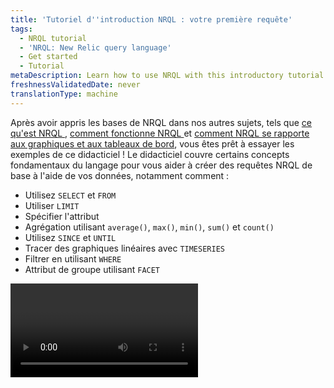 ```yaml
---
title: 'Tutoriel d''introduction NRQL : votre première requête'
tags:
  - NRQL tutorial
  - 'NRQL: New Relic query language'
  - Get started
  - Tutorial
metaDescription: Learn how to use NRQL with this introductory tutorial.
freshnessValidatedDate: never
translationType: machine
---
```


Après avoir appris les bases de NRQL dans nos autres sujets, tels que [ce qu&apos;est NRQL ](/docs/query-your-data/nrql-new-relic-query-language/get-started/introduction-nrql-new-relics-query-language/), [comment fonctionne NRQL ](/docs/query-your-data/nrql-new-relic-query-language/get-started/introduction-nrql-how-nrql-works/)et [comment NRQL se rapporte aux graphiques et aux tableaux de bord](/docs/query-your-data/nrql-new-relic-query-language/get-started/charts-and-dashboards-with-nrql/), vous êtes prêt à essayer les exemples de ce didacticiel ! Le didacticiel couvre certains concepts fondamentaux du langage pour vous aider à créer des requêtes NRQL de base à l&apos;aide de vos données, notamment comment :

* Utilisez `SELECT` et `FROM`
* Utiliser `LIMIT`
* Spécifier l&apos;attribut
* Agrégation utilisant `average()`, `max()`, `min()`, `sum()` et `count()`
* Utilisez `SINCE` et `UNTIL`
* Tracer des graphiques linéaires avec `TIMESERIES`
* Filtrer en utilisant `WHERE`
* Attribut de groupe utilisant `FACET`

<Video id="3UHEHbprs6I" type="youtube" />

### Prérequis

Vous n&apos;avez besoin que de quelques données entrant dans la plateforme New Relic pour suivre ce tutoriel. Si vous êtes nouveau sur New Relic et que vous souhaitez voir à quel point vous pouvez facilement utiliser NRQL, vous pouvez démarrer gratuitement avec la plateforme et suivre le didacticiel. Tout ce que vous avez à faire est :

1. [Créez un compte gratuit](https://newrelic.com/signup) si vous ne l&apos;avez pas déjà fait.
2. Utilisez nos [agents et notre intégration](/docs/infrastructure/host-integrations/get-started/introduction-host-integrations/) pour collecter automatiquement des données à partir de n&apos;importe quel framework et outils courants.
3. Consultez le [guide de lancement rapide](/docs/new-relic-solutions/get-started/quick-launch-guide) pour connaître le chemin recommandé sur la configuration de New Relic. Vous pouvez commencer à ingérer des données dans la requête, puis vous êtes prêt à utiliser ce didacticiel ou l&apos;un des autres didacticiels de cette série.

Prêt à commencer ? Allons-y!

### 1. Créez votre première requête

<Steps>
  <Step>
    Le meilleur endroit pour commencer dans le [générateur de requêtes](https://one.newrelic.com/data-exploration/query-builder) est de regarder un seul type d&apos;événement dans NRDB appelé `Transaction`, collecté par New Relic APM. Chaque requête NRQL doit avoir des clauses `SELECT` et `FROM` : vous devez `SELECT` certaines données et nous dire où elles se trouvent `FROM`. Commencez par cette requête de base qui sélectionne tout à partir du type d’événement `Transaction` :

    ```sql
    SELECT *
    FROM Transaction
    ```

    <img title="Select and From query" alt="A screenshot of a query with Select and From" src="/images/queries-nrql_screenshot-crop-tutorial-1.webp" />
  </Step>

  <Step>
    Cela renvoie de nombreux résultats, chacun avec un horodatage et une collection d&apos;attributs. Pour l&apos;instant, vous ne souhaitez qu&apos;un seul résultat, vous pouvez donc limiter les résultats à un seul enregistrement en utilisant `LIMIT 1`.

    ```sql
    SELECT *
    FROM Transaction
    LIMIT 1
    ```

    <img title="Select, From, and Limit query" alt="A screenshot of a query with Select, From, and Limit" src="/images/queries-nrql_screenshot-crop-tutorial-2.webp" />

    <Callout variant="important">
      Lorsqu&apos;un `LIMIT` n&apos;est pas fourni, la requête renvoie la valeur par défaut de 100 lignes de table pour la requête `SELECT *` ou 10 valeurs agrégées pour la requête `FACET` et la requête `SELECT (attributes)` . Vous pouvez spécifier n&apos;importe quelle limite jusqu&apos;au maximum en utilisant `LIMIT MAX`.
    </Callout>
  </Step>

  <Step>
    Vous disposez désormais d’un moyen de contrôler le volume des résultats. Mais que faire si vous ne voulez pas tous les attributs ? Que faire si vous souhaitez voir uniquement des points de données spécifiques ? Comme SQL, vous pouvez le faire avec seulement quelques caractères en remplaçant `*` par le nom du ou des attributs souhaités. Dans ce cas, vous pouvez demander le nom d&apos;une transaction et la durée qu&apos;elle a pris.

    ```sql
    SELECT name, duration
    FROM Transaction
    ```

    Avec cela, vous avez écrit une requête qui peut renvoyer tout ou partie des attributs spécifiques d&apos;un événement, ainsi qu&apos;interroger un nombre spécifique d&apos;événements. Il est temps de passer à l’étape suivante : l’agrégation des données.

    <img title="Select and From with Duration query" alt="A screenshot of a query with Select and From using Duration" src="/images/queries-nrql_screenshot-crop-tutorial-3.webp" />
  </Step>
</Steps>

### 2. Données agrégées

<Steps>
  <Step>
    Parfois, vous souhaiterez peut-être afficher des données agrégées résumées sur plusieurs événements au lieu d&apos;afficher des points de données individuels. C&apos;est là que NRDB brille. NRDB peut analyser des milliards d&apos;événements et fournir des réponses instantanées et en temps réel aux questions sur vos données. Par exemple, chaque événement `Transaction` possède un attribut de durée qui représente le nombre de secondes nécessaires à l’exécution de l’appel. Utilisez la requête suivante pour découvrir la durée moyenne de tous `Transaction` événements :

    <SideBySide>
      <Side>
        ```sql
        SELECT average(duration) 
        FROM Transaction
        ```
      </Side>

      <Side>
        <img title="Select average duration from transaction query" alt="A screenshot of a query selecting the average duration from transaction" src="/images/queries-nrql_screenshot-crop-tutorial-4.webp" />
      </Side>
    </SideBySide>
  </Step>

  <Step>
    NRQL dispose de nombreuses fonctions intégrées que vous pouvez utiliser pour agréger les données d&apos;événements. Les fonctions couramment utilisées incluent `max()`, `min()`,`average()`, `median()` et `percentile()`. Vous pouvez utiliser la requête suivante pour demander à NRDB la durée de la transaction la plus lente des 60 dernières minutes. Pour ce faire, demandez à NRDB le `max(duration).`

    <SideBySide>
      <Side>
        ```sql
        SELECT max(duration) 
        FROM Transaction
        ```
      </Side>

      <Side>
        <img title="Select maximum duration from transaction query" alt="A screenshot of a query selecting the maximum duration from transaction" src="/images/queries-nrql_screenshot-crop-tutorial-5.webp" />
      </Side>
    </SideBySide>
  </Step>

  <Step>
    Vous savez maintenant combien de temps a duré l’expérience client la plus lente au cours des 60 dernières minutes. Ensuite, trouvez l&apos;inverse et voyez combien de temps a duré l&apos;expérience la plus rapide en demandant à NRDB le `min(duration)`.

    <SideBySide>
      <Side>
        ```sql
        SELECT min(duration) 
        FROM Transaction
        ```
      </Side>

      <Side>
        <img title="Select minimum duration from transaction query" alt="A screenshot of a query selecting the minimum duration from transaction" src="/images/queries-nrql_screenshot-crop-tutorial-6.webp" />
      </Side>
    </SideBySide>
  </Step>

  <Step>
    Comme vous pouvez le voir, `max()` et `min()` renvoient tous deux des points de données importants. Mais que faire si vous souhaitez effectuer des opérations arithmétiques sur les données ? Avec `sum()`, vous pouvez effectuer une addition de base sur un attribut numérique. Dans cette requête, utilisez un nouvel attribut appelé `databaseCallCount`. Cet attribut compte le nombre d&apos;appels de base de données effectués par chaque transaction. En les ajoutant, vous pouvez obtenir le volume total des appels de base de données dans la fenêtre de temps par défaut de 60 minutes (ce sera 0 si vos applications ne communiquent pas avec une base de données).

    <SideBySide>
      <Side>
        ```sql
        SELECT sum(databaseCallCount) 
        FROM Transaction
        ```
      </Side>

      <Side>
        <img title="Select sum of the databaseCallCount from transaction query" alt="A screenshot of a query selecting the sum of the databaseCallCount from transaction" src="/images/queries-nrql_screenshot-crop-tutorial-7.webp" />
      </Side>
    </SideBySide>
  </Step>

  <Step>
    Enfin, vous pouvez également compter tous les événements de transaction enregistrés avec `count(*)`. En utilisant cette requête, vous pouvez compter tous les événements enregistrés pour toutes les applications rapportant à New Relic APM:

    <SideBySide>
      <Side>
        ```sql
        SELECT count(*) 
        FROM Transaction
        ```
      </Side>

      <Side>
        <img title="Select all recorded transactions query" alt="A screenshot of a query selecting all recorded transactions" src="/images/queries-nrql_screenshot-crop-tutorial-8.webp" />
      </Side>
    </SideBySide>

    Vous pouvez désormais en savoir beaucoup sur vos données : vous pouvez mesurer les limites de vos performances, regrouper les données d&apos;événements et même calculer des informations sur l&apos;attribut que vous avez choisi. Vous avez choisi une durée et calculé les valeurs `average`, `max` et `min` , ajouté un attribut numérique et compté tous les événements sur une période donnée. La manipulation de données comme celle-ci vous aidera lorsque vous souhaiterez présenter des données dans des visualisations, ce qui vous aidera à repérer les problèmes de performances. Il est temps de passer à l’étape suivante : utiliser les plages horaires.
  </Step>
</Steps>

### 3. Utilisez des plages horaires

<Steps>
  <Step>
    Chaque élément de données dans NRDB possède un `timestamp` et chaque requête fonctionne sur un sous-ensemble de données dans une plage de temps. Si vous ne fournissez pas de plage horaire dans votre requête NRQL, elle renverra les 60 dernières minutes par défaut, comme nous l&apos;avons vu précédemment. Mais que faire si vous souhaitez voir des données provenant de différentes plages de temps ? Comment contrôlez-vous la fenêtre de données que vous voyez ? Vous pouvez le faire en utilisant les mots-clés `SINCE` et `UNTIL` pour fournir un début et une fin à la plage horaire de votre requête.

    <SideBySide>
      <Side>
        ```sql
        SELECT average(duration) 
        FROM Transaction 
        SINCE 1 day ago
        ```
      </Side>

      <Side>
        <img title="Select the average duration since 1 day ago query" alt="A screenshot of a query selecting the average duration since 1 day ago" src="/images/queries-nrql_screenshot-crop-tutorial-9.webp" />
      </Side>
    </SideBySide>
  </Step>

  <Step>
    Vous pouvez également spécifier des plages de temps relatives au moment où vous effectuez la requête en utilisant des mots-clés tels que `day`, `week`, `hour`, `minute` ou leurs équivalents pluriels. Vous pouvez également utiliser des expressions logiques comme `SINCE today` ou `SINCE this week`.

    <SideBySide>
      <Side>
        ```sql
        SELECT average(duration) 
        FROM Transaction 
        SINCE this week
        ```
      </Side>

      <Side>
        <img title="Select the average duration since 1 week ago" alt="A screenshot of a query selecting the average duration since 1 week ago" src="/images/queries-nrql_screenshot-crop-tutorial-10.webp" />
      </Side>
    </SideBySide>
  </Step>

  <Step>
    Voici une autre requête qui démontre des plages de temps relatives. Notez que lorsque vous spécifiez une heure relative, vous devez inclure le mot-clé `ago`.

    <SideBySide>
      <Side>
        ```sql
        SELECT average(duration) 
        FROM Transaction 
        SINCE 1 week ago 
        UNTIL 2 days ago
        ```
      </Side>

      <Side>
        <img title="Select the average duration since 1 week ago until 2 days ago" alt="A screenshot of a query selecting the average duration since 1 week ago until 2 days ago" src="/images/queries-nrql_screenshot-crop-tutorial-11.webp" />
      </Side>
    </SideBySide>

    Vous avez désormais encore plus de contrôle sur vos données. En ajoutant une période à une requête, vous définissez exactement la fenêtre de données que vous souhaitez voir. Ces contrôles vous permettent de vous concentrer sur les données souhaitées en définissant où le rapport des données commence et se termine. Vous avez également choisi la fenêtre et utilisé des termes courants tels que `week`, `day`, `hour`, `minute` et leurs pluriels. Il est temps de passer à l’étape suivante : interroger une série chronologique.
  </Step>
</Steps>

### 4. requête de séries chronologiques

<Steps>
  <Step>
    Un cas d’utilisation courant de NRQL consiste à interroger la manière dont les valeurs évoluent au fil du temps. Ce type de requête fournit des données pour les graphiques linéaires, les graphiques en aires et d&apos;autres visualisations. Vous avez déjà exécuté certaines requêtes pour explorer les fonctions d&apos;agrégation `average()`, `max()`, `min()`, `sum()` et `count()`. Maintenant, utilisez cet exemple pour voir comment prendre n’importe quelle requête effectuée avec des fonctions d’agrégation et ajouter le mot-clé `TIMESERIES` pour tracer les valeurs au fil du temps.

    ```sql
    SELECT average(duration) 
    FROM Transaction 
    SINCE 1 day ago 
    TIMESERIES
    ```

    <img title="Select the average duration since 1 day ago over with a time series" alt="A screenshot of a query that selects the average duration since 1 day ago with a time series" src="/images/queries-nrql_screenshot-crop-tutorial-12.webp" />
  </Step>

  <Step>
    Une requête de série chronologique divise les données en un certain nombre de régions appelées compartiments sur la période spécifiée. Vous pouvez demander à NRDB de choisir une valeur pour la largeur de ce bucket ou de choisir la vôtre. Utilisez cette requête pour demander à NRDB d&apos;afficher la durée moyenne des transactions d&apos;application avec les données renvoyées organisées en tranches d&apos;une heure.

    ```sql
    SELECT average(duration) 
    FROM Transaction 
    SINCE 1 day ago 
    TIMESERIES 1 hour
    ```

    <img title="Select the average duration since 1 day ago using 1 hour buckets" alt="A screenshot of a query selecting the average duration since 1 day ago using 1 hour buckets" src="/images/queries-nrql_screenshot-crop-tutorial-13.webp" />
  </Step>

  <Step>
    Notez que cela peut renvoyer un graphique plus plat, puisque nous n&apos;avons que 24 points de données sur la période d&apos;un jour tracée. Mais que faire si vous souhaitez voir la granularité maximale possible ? Toute requête de série chronologique peut contenir jusqu&apos;à 366 groupes de données, ce qui signifie que la granularité maximale possible pour 24 heures consiste à regrouper nos données dans des fenêtres de 4 minutes. interrogez ceci en utilisant `TIMESERIES 4 minutes` ou `TIMESERIES MAX`:

    ```sql
    SELECT average(duration) 
    FROM Transaction 
    SINCE 1 day ago 
    TIMESERIES MAX
    ```

    <img title="Select the average duration since 1 day ago using the maximum number of buckets" alt="A screenshot of a query selecting the average duration since 1 ago using the maximum number of buckets" src="/images/queries-nrql_screenshot-crop-tutorial-14.webp" />

    Vous avez désormais atteint de nouveaux niveaux de visualisation des données, passant des chiffres résumés aux graphiques linéaires des tendances des données au fil du temps. Comme vous pouvez le voir, l’utilisation de `TIMESERIES` offre un contrôle total sur les visualisations, la granularité et la moyenne des données sur des fenêtres spécifiées. Il est temps de passer à l’étape suivante : utiliser la clause `WHERE` .
  </Step>
</Steps>

### 5. Utilisez la clause WHERE

<Steps>
  <Step>
    Parfois, vous souhaiterez peut-être que votre requête fonctionne sur un sous-ensemble spécifique de données NRDB. Par exemple, lorsque vous interrogez le temps de réponse moyen de votre application, vous pouvez utiliser un attribut appelé `transactionType`, qui spécifie si la transaction était une transaction `Web` ou `Non-Web` (comme une tâche cron ou une tâche en file d&apos;attente). Utilisez cet exemple pour créer une requête qui renvoie uniquement des données pour le type de transaction `Web` :

    ```sql
    SELECT average(duration) 
    FROM Transaction 
    WHERE transactionType='Web' 
    TIMESERIES
    ```

    <img title="Select the avarege duration for Web transaction types with a time series" alt="A screenshot of a query selecting the average duration for Web transaction types with a time series" src="/images/queries-nrql_screenshot-crop-tutorial-15.webp" />
  </Step>

  <Step>
    Vous pouvez également combiner `AND` et `OR` pour créer une requête plus complexe, en utilisant les parenthèses `(` et `)` pour contrôler la manière dont elles fonctionnent ensemble. Cette requête affiche les temps de réponse moyens des « transactions Web » qui étaient à la fois plus rapides que 100 ms et avaient un code de réponse de 200 ou 302. Notez l’utilisation de parenthèses pour contrôler le `OR`.

    ```sql
    SELECT average(duration) 
    FROM Transaction 
    WHERE transactionType='Web' 
    AND duration < 0.1 
    AND (httpResponseCode=200 
    OR httpResponseCode=302) 
    TIMESERIES
    ```

    <img title="Select the average duration for Web transaction types with a duration of less than 0.1 seconds with the response codes 200 or 302 with a time series" alt="A screenshot of a query selecting the average duration for Web transaction types with a duration of less than 0.1 seconds with the response codes 200 or 302 with a time series" src="/images/queries-nrql_screenshot-crop-tutorial-16.webp" />

    Jusqu&apos;à présent, chaque requête que vous avez effectuée a effectué des actions sur toutes les données disponibles dans la fenêtre de temps donnée. Mais il est également important de filtrer les données indésirables. Les exemples ci-dessus sont utiles pour filtrer un type de transaction ou lorsqu&apos;un code de réponse spécifique se produit. De même, vous pouvez filtrer sur un `appName` spécifique, une transaction `name` ou même un attribut personnalisé que vous avez marqué sur vos données. Il est temps de passer à l’étape finale du tutoriel : utiliser la requête à facettes.
  </Step>
</Steps>

### 6. Facettez votre requête

<Steps>
  <Step>
    Souvent, vous souhaiterez déterminer les « N meilleures valeurs » regroupées par un attribut spécifique. Dans NRQL, vous faites cela en utilisant `FACET`. Par exemple, vous pouvez interroger les appels `Transaction` les plus lents observés en moyenne, regroupés par nom. Considérez cela comme « à facettes par nom ».

    <SideBySide>
      <Side>
        ```sql
        SELECT average(duration) 
        FROM Transaction 
        FACET name 
        SINCE 1 day ago
        ```
      </Side>

      <Side>
        <img title="Select the average duration since 1 day ago faceted by name" alt="A screenshot of a query that selects the average duration since 1 day ago faceted by name" src="/images/queries-nrql_screenshot-crop-tutorial-17.webp" />
      </Side>
    </SideBySide>
  </Step>

  <Step>
    Par défaut, une requête à facettes renvoie les 10 premiers résultats, mais vous pouvez personnaliser le nombre de résultats renvoyés en plaçant un `LIMIT`. Dans cet exemple, utilisez `TIMESERIES` pour récupérer les 5 premiers résultats affichés sur un graphique linéaire.

    <SideBySide>
      <Side>
        ```sql
        SELECT average(duration) 
        FROM Transaction 
        FACET name 
        SINCE 3 hours ago 
        LIMIT 5 
        TIMESERIES
        ```
      </Side>

      <Side>
        <img title="Select the average duration from the top 5 results since 3 hours ago grouped by name with a time series" alt="A screenshot of a query selecting the average duration from the top 4 results since 3 hours ago grouped by name with a time series" src="/images/queries-nrql_screenshot-crop-tutorial-18.webp" />
      </Side>
    </SideBySide>
  </Step>

  <Step>
    Mais peut-être que vous ne voulez pas de graphique linéaire ou que vous souhaitez une liste de transactions plus longue. En supprimant `TIMESERIES`, vous pouvez afficher un graphique à barres ou à secteurs et vous pouvez augmenter la portée de la liste en augmentant `LIMIT`.

    <SideBySide>
      <Side>
        ```sql
        SELECT average(duration) 
        FROM Transaction 
        FACET name 
        SINCE 3 hours ago 
        LIMIT 20
        ```
      </Side>

      <Side>
        <img title="Select the average duration from the top 20 results since 3 hours ago grouped by name without a time series" alt="A screenshot of a query selecting the average duration from the top 20 results since 3 hours ago grouped by name without a time series" src="/images/queries-nrql_screenshot-crop-tutorial-19.webp" />
      </Side>
    </SideBySide>
  </Step>

  <Step>
    Enfin, voici une requête légèrement plus complexe qui compare la quantité de transactions Web, réparties par applications individuelles qui rendent compte à New Relic :

    ```sql
    SELECT count(*) 
    FROM Transaction 
    WHERE transactionType='Web' 
    FACET appName 
    LIMIT 5 
    SINCE 6 hours ago 
    TIMESERIES
    ```

    <img title="Select all web transactions from the top 5 results since 6 hours ago grouped by appName with a time series" alt="A screenshot of a query selecting all web transactions from the top 5 results since 6 hours ago grouped by appName with a time series" src="/images/queries-nrql_screenshot-crop-tutorial-20.webp" />

    Le regroupement ou le « facettage » vous permet d&apos;obtenir une dimension avec vos données. Lors de l&apos;application d&apos;une fonction d&apos;agrégation, vous pouvez utiliser `FACET` pour regrouper par n&apos;importe quel attribut, par défaut ou personnalisé, qui signale des données d&apos;événement (tout comme la clause `WHERE` ). Nous vous recommandons [d&apos;ajouter un attribut personnalisé](/docs/data-apis/custom-data/custom-events/collect-custom-attributes/) à vos données ou [de signaler un nouvel événement personnalisé](/docs/data-apis/custom-data/custom-events/apm-report-custom-events-attributes/) pour vous permettre d&apos;étudier plus directement l&apos;ensemble de données résultant.
  </Step>
</Steps>

Félicitations : vous avez terminé le premier tutoriel NRQL ! Si vous êtes arrivé jusqu&apos;ici, vous connaissez maintenant les bases de l&apos;interrogation des données d&apos;événements à l&apos;aide de NRQL.

### Quelle est la prochaine étape ?

Nous avons encore plus de NRQL à vous proposer d&apos;explorer avec trois autres tutoriels qui couvrent des concepts et des cas d&apos;utilisation plus avancés ! Nous vous recommandons de suivre d&apos;abord le tutoriel sur [le traitement de vos données](/docs/query-your-data/nrql-new-relic-query-language/get-started/nrql-tutorial-process-your-data/) , puis de passer au tutoriel sur [l&apos;avancement de votre dashboard](/docs/query-your-data/nrql-new-relic-query-language/get-started/nrql-tutorial-advanced-dashboarding/), et enfin de terminer la série avec notre tutoriel sur les [fonctions NRQL les plus avancées](/docs/query-your-data/nrql-new-relic-query-language/get-started/nrql-tutorial-advanced-functions/).
